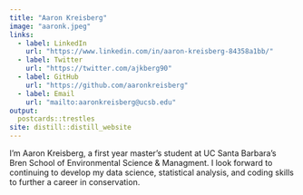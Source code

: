```yaml
---
title: "Aaron Kreisberg"
image: "aaronk.jpeg"
links:
  - label: LinkedIn
    url: "https://www.linkedin.com/in/aaron-kreisberg-84358a1bb/"
  - label: Twitter
    url: "https://twitter.com/ajkberg90"
  - label: GitHub
    url: "https://github.com/aaronkreisberg"
  - label: Email
    url: "mailto:aaronkreisberg@ucsb.edu"
output:
  postcards::trestles
site: distill::distill_website
---
```

 
I'm Aaron Kreisberg, a first year master's student at UC Santa Barbara's Bren School of Environmental Science & Managment. I look forward to continuing to develop my data science, statistical analysis, and coding skills to further a career in conservation.
